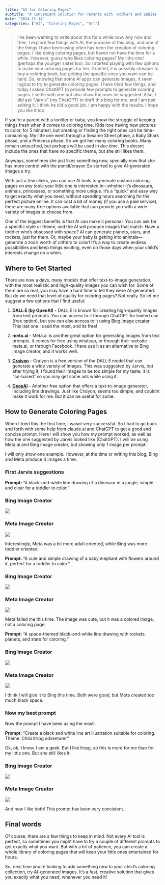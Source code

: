 ```yaml
---
title: "AI for Coloring Pages"
subtitle: "A Convenient Solution for Parents with Toddlers and Babies (or yourself!)"
date: "2024-12-14"
categories: ["AI", "Coloring Pages", "Art"]
---
```


> I've been wanting to write about this for a while now. Any now and then, I explore few things with AI, the purpose of this blog, and one of the things I have been using often has been the creation of coloring pages. I like doing coloring pages, but haven not have the time for a while. However, guess who likes coloring pages? My little one! (perhaps the younger sister too). So I started playing with few options to make nice coloring pages for her.
> Granted, it is possibly cheaper to buy a coloring book, but getting the specific ones you want can be hard. So, knowing that some AI apps can generate images, it seem logical to try to generate coloring pages. I have tried few things, and today I asked ChatGPT to provide few prompts to generate coloring pages. I settle with one but also show the ones he suggested.
> Also, I did ask "Jarvis" (my ChatGPT) to draft this blog for me, and I am just editing it. I think he did a good job. I am happy with the results. I hope you like it too.
 
If you're a parent with a toddler or baby, you know the struggle of keeping things fresh when it comes to coloring time. Kids love having new pictures to color, for 5 minutes!, but creating or finding the right ones can be time-consuming. My litte one went through a Sesame Street phase, a Baby Shark phase, and a Princess phase. So we got her many coloring books. Many remain untouched, but perhaps will be used in due time. This doesnt include the ones that have no specific theme, but she still likes them. 

Anyways, sometimes she just likes something new, specially now that she has more control with the pencil/crayon.So started to give AI-generated images a try.

With just a few clicks, you can use AI tools to generate custom coloring pages on any topic your little one is interested in—whether it's dinosaurs, animals, princesses, or something more unique. It’s a "quick" and easy way to get exactly what you need, without spending hours searching for the perfect picture online. It can cost a bit of money (if you use a paid service), there are many free options available that can provide you with a wide variety of images to choose from.

One of the biggest benefits is that AI can make it personal. You can ask for a specific style or theme, and the AI will produce images that match. Have a toddler who’s obsessed with space? AI can generate planets, stars, and rockets, just for them. Or, maybe your baby is getting into animals—generate a zoo's worth of critters to color! It’s a way to create endless possibilities and keep things exciting, even on those days when your child’s interests change on a whim.

## Where to Get Started

There are now a days, many models that offer text-to-image generation, with the most realistic and high-quality images you can wish for. Some of them are so real, you may have a hard time to tell they were AI-generated. But do we need that level of quality for coloring pages? Not really. So let me suggest a few options that I find useful:

1. **DALL·E (by OpenAI)** - DALL·E is known for creating high-quality images from text prompts. You can access to it through ChatGPT for limited use (free option), but you can also access to it using [Bing image creator](https://www.bing.com/images/create). This last one I used the most, and its free!

2. **meta.ai** - Meta.ai is another great option for generating images from text prompts. It comes for free using whatsup, or through their website meta.ai, or through Facebook. I have use it as an alternative to Bing image creator, and it works well.

3. [**Craiyon**](https://www.craiyon.com/) - Craiyon is a free version of the DALL·E model that can generate a wide variety of images. This was suggested by Jarvis, but after trying it, I found their images to be too simple for my taste. It is "ad-based" so you may get some ads while using it.

4. [**DeepAI**](https://deepai.org/machine-learning-model/text2img) - Another free option that offers a text-to-image generator, including line drawings. Just like Craiyon, seems too simple, and couldnt make it work for me. But it can be useful for some.

## How to Generate Coloring Pages

When I tried this the first time, I wasnt very successful. So I had to go back and forth with some help from claude.ai and ChatGPT to get a good and concise prompt. Here I will show you how my prompt worked, as well as how the one suggested by Jarvis looked like (ChatGPT). I will be using Meta.ai and Bing image creator, but showing only 1 image per prompt.

I will only show one example. However, at the time or writing this blog, Bing and Meta produce 4 images a time.

### First Jarvis suggestions

**Prompt:** “A black-and-white line drawing of a dinosaur in a jungle, simple and clear for a toddler to color.”

::: {.grid}

::: {.g-col-12 .g-col-md-6 .g-col-lg-4}

### Bing Image Creator
![](/assets/blog/color-pages/dino-bing1.jpg)

:::


::: {.g-col-12 .g-col-md-6 .g-col-lg-4}

### Meta Image Creator
![](/assets/blog/color-pages/dino-meta1.jpg)

:::


:::

Interestingly, Meta was a bit more adult oriented, while Bing was more toddler oriented.

 
**Prompt:** “A cute and simple drawing of a baby elephant with flowers around it, perfect for a toddler to color.”

::: {.grid}

::: {.g-col-12 .g-col-md-6 .g-col-lg-4}

### Bing Image Creator
![](/assets/blog/color-pages/elphant-bing.jpg)

:::


::: {.g-col-12 .g-col-md-6 .g-col-lg-4}

### Meta Image Creator
![](/assets/blog/color-pages/elphant-meta.jpg)

:::

:::

Meta failed me this time. The image was cute, but it was a colored image, not a coloring page. 

**Prompt:** “A space-themed black-and-white line drawing with rockets, planets, and stars for coloring.”

::: {.grid}


::: {.g-col-12 .g-col-md-6 .g-col-lg-4}

### Bing Image Creator
![](/assets/blog/color-pages/space-bing.jpg)

:::


::: {.g-col-12 .g-col-md-6 .g-col-lg-4}

### Meta Image Creator
![](/assets/blog/color-pages/space-meta.jpg)

:::


:::

I think I will give it to Bing this time. Both were good, but Meta created too much black space.

### Now my best prompt

Now the prompt I have been using the most:

**Prompt:** “Create a black and white line art illustration suitable for coloring. Theme: Chibi litrpg adventurer”

Ok, ok, I know, I am a geek. But I like litrpg, so this is more for me than for my little one. But she still likes it.

::: {.grid}


::: {.g-col-12 .g-col-md-6 .g-col-lg-4}

### Bing Image Creator
![](/assets/blog/color-pages/litrpg-bing.jpg)

:::


::: {.g-col-12 .g-col-md-6 .g-col-lg-4}

### Meta Image Creator
![](/assets/blog/color-pages/litrpg-meta.jpg)

:::


:::

And now I like both! This prompt has been very concistent.


## Final words

Of course, there are a few things to keep in mind. Not every AI tool is perfect, so sometimes you might have to try a couple of different prompts to get exactly what you want. But with a bit of patience, you can create a whole library of coloring pages that will keep your little ones entertained for hours.

So, next time you’re looking to add something new to your child’s coloring collection, try AI-generated images. It’s a fast, creative solution that gives you exactly what you need, whenever you need it!
 